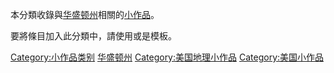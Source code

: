{{hiddencat}}
{{Catnav|頁面分類|地理|地理小作品|美洲地理小作品|美国地理小作品}}

本分類收錄與[[华盛顿州|华盛顿州]]相關的[[Wikipedia:小作品|小作品]]。

要將條目加入此分類中，請使用'''{{tl|Washington-stub}}'''或是'''{{tl|WA-stub}}'''模板。

[[Category:小作品类别|Category:小作品类别]]
[[Category:华盛顿州|]]
[[Category:美国地理小作品|Category:美国地理小作品]]
[[Category:美国小作品|Category:美国小作品]]